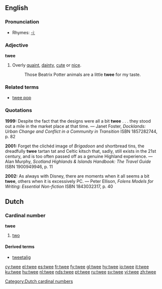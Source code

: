 ==English==

===Pronunciation===
*Rhymes: [[Rhymes:English:-iː|-iː]]

===Adjective===
'''twee'''
# Overly [[quaint]], [[dainty]], [[cute]] or [[nice]].
#: Those Beatrix Potter animals are a little '''twee''' for my taste.

===Related terms===
* [[twee pop]]

===Quotations===
'''1999:''' Despite the fact that the designs were all a bit '''twee''' . . . they stood out a mile in the market place at that time. &mdash; Janet Foster, ''Docklands: Urban Change and Conflict in a Community in Transition'' ISBN 1857282744, p. 82

'''2001:''' Forget the clichéd image of ''Brigadoon'' and shortbread tins, the dreadfully '''twee''' tartan tat and Celtic kitsch that, sadly, still exists in the 21st century, and is too often passed off as a genuine Highland experience. &mdash; Alan Murphy, ''Scotland Highlands & Islands Handbook: The Travel Guide'' ISBN 1900949946, p. 11

'''2002:''' As always with Disney, there are moments when it all seems a bit '''twee''', others when it is excessively PC. &mdash; Peter Ellison, ''Folens Models for Writing: Essential Non-fiction'' ISBN 1843032317, p. 40

==Dutch==
[[Category:Dutch cardinal numbers]]
===Cardinal number===
'''twee'''
#[[two]]

====Derived terms====
* [[tweetalig]]

[[cy:twee]]
[[el:twee]]
[[es:twee]]
[[fr:twee]]
[[fy:twee]]
[[gl:twee]]
[[hy:twee]]
[[io:twee]]
[[it:twee]]
[[ku:twee]]
[[hu:twee]]
[[nl:twee]]
[[nds:twee]]
[[pt:twee]]
[[ru:twee]]
[[sv:twee]]
[[vi:twee]]
[[zh:twee]]